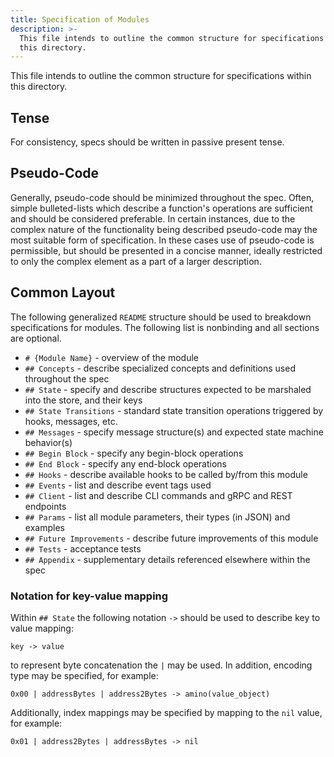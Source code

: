 ```yaml
---
title: Specification of Modules
description: >-
  This file intends to outline the common structure for specifications within
  this directory.
---
```


This file intends to outline the common structure for specifications within
this directory.

## Tense

For consistency, specs should be written in passive present tense.

## Pseudo-Code

Generally, pseudo-code should be minimized throughout the spec. Often, simple
bulleted-lists which describe a function's operations are sufficient and should
be considered preferable. In certain instances, due to the complex nature of
the functionality being described pseudo-code may the most suitable form of
specification. In these cases use of pseudo-code is permissible, but should be
presented in a concise manner, ideally restricted to only the complex
element as a part of a larger description.

## Common Layout

The following generalized `README` structure should be used to breakdown
specifications for modules. The following list is nonbinding and all sections are optional.

* `# {Module Name}` - overview of the module
* `## Concepts` - describe specialized concepts and definitions used throughout the spec
* `## State` - specify and describe structures expected to be marshaled into the store, and their keys
* `## State Transitions` - standard state transition operations triggered by hooks, messages, etc.
* `## Messages` - specify message structure(s) and expected state machine behavior(s)
* `## Begin Block` - specify any begin-block operations
* `## End Block` - specify any end-block operations
* `## Hooks` - describe available hooks to be called by/from this module
* `## Events` - list and describe event tags used
* `## Client` - list and describe CLI commands and gRPC and REST endpoints
* `## Params` - list all module parameters, their types (in JSON) and examples
* `## Future Improvements` - describe future improvements of this module
* `## Tests` - acceptance tests
* `## Appendix` - supplementary details referenced elsewhere within the spec

### Notation for key-value mapping

Within `## State` the following notation `->` should be used to describe key to
value mapping:

```text
key -> value
```

to represent byte concatenation the `|` may be used. In addition, encoding
type may be specified, for example:

```text
0x00 | addressBytes | address2Bytes -> amino(value_object)
```

Additionally, index mappings may be specified by mapping to the `nil` value, for example:

```text
0x01 | address2Bytes | addressBytes -> nil
```
